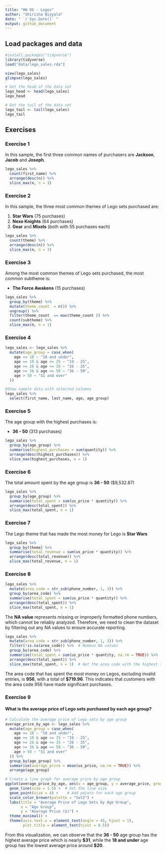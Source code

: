 ---
title: "HW 05 - Legos"
author: "Shirisha Biyyala"
date: " `r Sys.Date()` "
output: github_document
---

## Load packages and data

```{r load-packages-and-data, message = FALSE}
#install.packages("tidyverse")
library(tidyverse)
load("data/lego_sales.rda")
```

```{r view-data}
view(lego_sales)
glimpse(lego_sales)

# Get the head of the data set
lego_head <- head(lego_sales)
lego_head

# Get the tail of the data set
lego_tail <- tail(lego_sales)
lego_tail
```


## Exercises

### Exercise 1

In this sample, the first three common names of purchasers are **Jackson**, **Jacob** and **Joseph**.

```{r common-first-names}
lego_sales %>%
  count(first_name) %>%
  arrange(desc(n)) %>%
  slice_max(n, n = 3)
```


### Exercise 2

In this sample, the three most common themes of Lego sets purchased are:

1. **Star Wars** (75 purchases)
2. **Nexo Knights** (64 purchases)
3. **Gear** and **Mixels** (both with 55 purchases each)

```{r most-common-themes}
lego_sales %>%
  count(theme) %>%
  arrange(desc(n)) %>%
  slice_max(n, n = 3)
```


### Exercise 3

Among the most common themes of Lego sets purchased, the most common subtheme is:

- **The Force Awakens** (15 purchases)


```{r most-common-subtheme}
lego_sales %>%
  group_by(theme) %>%
  mutate(theme_count  = n()) %>%  
  ungroup() %>%
  filter(theme_count  == max(theme_count )) %>%  
  count(subtheme) %>%
  slice_max(n, n = 1)
```

### Exercise 4

```{r age-grouping}
lego_sales <- lego_sales %>%
  mutate(age_group = case_when(
    age <= 18 ~ "18 and under",
    age >= 19 & age <= 25 ~ "19 - 25",
    age >= 26 & age <= 35 ~ "26 - 35",
    age >= 36 & age <= 50 ~ "36 - 50",
    age > 50 ~ "51 and over"
  ))
```

```{r age-group-info}
#Show sample data with selected columns
lego_sales %>% 
  select(first_name, last_name, age, age_group)
```

### Exercise 5

The age group with the highest purchases is:

- **36 - 50** (313 purchases)

```{r highest-purchases}
lego_sales %>%
  group_by(age_group) %>%
  summarise(highest_purchases = sum(quantity)) %>%
  arrange(desc(highest_purchases)) %>%
  slice_max(highest_purchases, n = 1)
```


### Exercise 6

The total amount spent by the age group is **36 - 50** ($9,532.87)

```{r most-money-spent}
lego_sales %>%
  group_by(age_group) %>%
  summarise(total_spent = sum(us_price * quantity)) %>%
  arrange(desc(total_spent)) %>%
  slice_max(total_spent, n = 1)
```


### Exercise 7

The Lego theme that has made the most money for Lego is **Star Wars**

```{r most-money-earned}
lego_sales %>%
  group_by(theme) %>%
  summarise(total_revenue = sum(us_price * quantity)) %>%
  arrange(desc(total_revenue)) %>%
  slice_max(total_revenue, n = 1)

```


### Exercise 8



```{r area-code}
lego_sales %>%
  mutate(area_code = str_sub(phone_number, 1, 3)) %>%
  group_by(area_code) %>%
  summarise(total_spent = sum(us_price * quantity)) %>%
  arrange(desc(total_spent)) %>%
  slice_max(total_spent, n = 1)

```
The **NA value** represents missing or improperly formatted phone numbers, which cannot be reliably analyzed. Therefore, we need to clean the dataset by filtering out any NA values to ensure accurate reporting.

```{r area-code-filter-na}
lego_sales %>%
  mutate(area_code = str_sub(phone_number, 1, 3)) %>%
  filter(!is.na(area_code)) %>%  # Remove NA values
  group_by(area_code) %>%
  summarise(total_spent = sum(us_price * quantity, na.rm = TRUE)) %>%
  arrange(desc(total_spent)) %>%
  slice_max(total_spent, n = 1)  # Get the area code with the highest total spent

```
The area code that has spent the most money on Legos, excluding invalid entries, is **956**, with a total of **$719.96**. This indicates that customers with the area code 956 have made significant purchases.

### Exercise 9

#### What is the average price of Lego sets purchased by each age group?


```{r avg-price-age-group}
# Calculate the average price of Lego sets by age group
average_price_by_age <- lego_sales %>%
  mutate(age_group = case_when(
    age <= 18 ~ "18 and under",
    age >= 19 & age <= 25 ~ "19 - 25",
    age >= 26 & age <= 35 ~ "26 - 35",
    age >= 36 & age <= 50 ~ "36 - 50",
    age > 50 ~ "51 and over"
  )) %>%
  group_by(age_group) %>%
  summarise(average_price = mean(us_price, na.rm = TRUE)) %>%
  arrange(age_group)

# Create a line graph for average price by age group
ggplot(average_price_by_age, aes(x = age_group, y = average_price, group = 1, color = age_group)) +
  geom_line(size = 1.5) +  # Set the line size
  geom_point(size = 4) +    # Add points for each age group
  scale_color_brewer(palette = "Set2") +
  labs(title = "Average Price of Lego Sets by Age Group",
       x = "Age Group",
       y = "Average Price ($)") +
  theme_minimal() +
  theme(axis.text.x = element_text(angle = 45, hjust = 1),
        plot.title = element_text(hjust = 0.5))
```

From this visualization, we can observe that the **36 - 50** age group has the highest average price which is nearly **$31**, while the **18 and under** age group has the lowest average price around **$20**.

